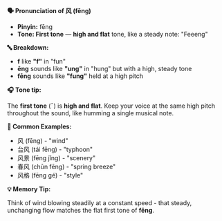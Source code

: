 **🗣️ Pronunciation of 风 (fēng)**

- **Pinyin:** fēng
- **Tone: First tone** — **high and flat** tone, like a steady note: "Feeeng"

**🔤 Breakdown:**

- **f** like **"f"** in "fun"
- **ēng** sounds like **"ung"** in "hung" but with a high, steady tone
- **fēng** sounds like **"fung"** held at a high pitch

**🎧 Tone tip:**

The **first tone** (¯) is **high and flat**. Keep your voice at the same high pitch throughout the
sound, like humming a single musical note.

**📝 Common Examples:**

- 风 (fēng) - "wind"
- 台风 (tái fēng) - "typhoon"
- 风景 (fēng jǐng) - "scenery"
- 春风 (chūn fēng) - "spring breeze"
- 风格 (fēng gé) - "style"

**💡 Memory Tip:**

Think of wind blowing steadily at a constant speed - that steady, unchanging flow matches the flat
first tone of **fēng**.
